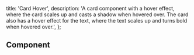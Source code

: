   title: 'Card Hover',
  description: 'A card component with a hover effect, where the card scales up and casts a shadow when hovered over. The card also has a hover effect for the text, where the text scales up and turns bold when hovered over.',
};

## Component

<ComponentCodePreview name='card-hover' hasReTrigger isFitheight />
